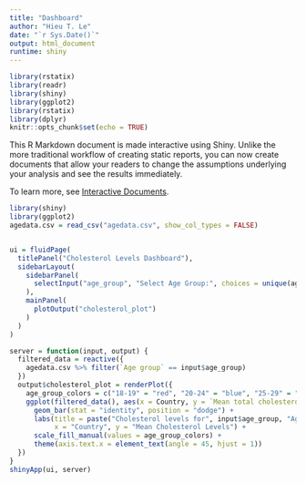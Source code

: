```yaml
---
title: "Dashboard"
author: "Hieu T. Le"
date: "`r Sys.Date()`"
output: html_document
runtime: shiny
---
```


```r
library(rstatix)
library(readr)
library(shiny)
library(ggplot2)
library(rstatix)
library(dplyr)
knitr::opts_chunk$set(echo = TRUE)
```

This R Markdown document is made interactive using Shiny. Unlike the more traditional workflow of creating static reports, you can now create documents that allow your readers to change the assumptions underlying your analysis and see the results immediately. 

To learn more, see [Interactive Documents](http://rmarkdown.rstudio.com/authoring_shiny.html).

```r
library(shiny)
library(ggplot2)
agedata.csv = read_csv("agedata.csv", show_col_types = FALSE)


ui = fluidPage(
  titlePanel("Cholesterol Levels Dashboard"),
  sidebarLayout(
    sidebarPanel(
      selectInput("age_group", "Select Age Group:", choices = unique(agedata.csv$`Age group`))
    ),
    mainPanel(
      plotOutput("cholesterol_plot")
    )
  )
)

server = function(input, output) {
  filtered_data = reactive({
    agedata.csv %>% filter(`Age group` == input$age_group)
  })
  output$cholesterol_plot = renderPlot({
    age_group_colors = c("18-19" = "red", "20-24" = "blue", "25-29" = "green", "30-34" = "orange", "35-39" = "purple", "40-44" = "brown", "45-49" = "black", "50-54" = "navy", "55-59" = "gray", "60-64" = "white", "65-69" = "violet", "70-74" = "gold", "75-79" = "yellow", "80-84" = "aquamarine", "85plus" = "darkgreen")
    ggplot(filtered_data(), aes(x = Country, y = `Mean total cholesterol (mmol/L)`, fill = `Age group`)) +
      geom_bar(stat = "identity", position = "dodge") +
      labs(title = paste("Cholesterol levels for", input$age_group, "Age group"),
           x = "Country", y = "Mean Cholesterol Levels") +
      scale_fill_manual(values = age_group_colors) +
      theme(axis.text.x = element_text(angle = 45, hjust = 1))
  })
}
shinyApp(ui, server)

```





